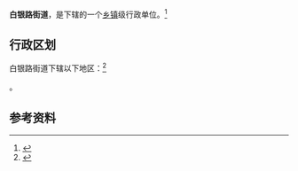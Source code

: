 {{中国乡级行政区
|景观照片文件名 = 
|景观照片描述 = 
|汉语拼音 = 
|其他语言 = 
|其他语言名称 = 
|旧称 = 
|地名出处 = 
|位置图文件名 = 
|位置图描述 = 
|自定义图片= 
|建置时间 = 
|政府驻地 = 
|毗邻 = 
|总面积 = 
|总人口 = 
|总人口年份 = 
|户籍人口 = 
|户籍人口年份 = 
|常住人口 = 
|常住人口年份 = 
|人口密度 = 
|GDP = 
|GDP年份 = 
|邮政编码 = 
|电话区号 = 931
|官方网站 = 
|网站名称 = 
|62/01/02/007/000}}

'''白银路街道'''，是{{PRC admin/fullname|62/01/02/007/000|3}}下辖的一个[[乡镇|乡镇]]级行政单位。<ref>{{PRC admin/ref sgc|{{PRC admin/parent|62/01/02/007/000}}}}</ref>

== 行政区划 ==

白银路街道下辖以下地区：<ref>{{PRC admin/ref sgc|62/01/02/007/000}}</ref>

{{PRC admin/children|62/01/02/007/000}}。

== 参考资料 ==

{{reflist}}

{{行政区划小作品}}
{{PRC admin/navcat|62/01/02/007/000}}
